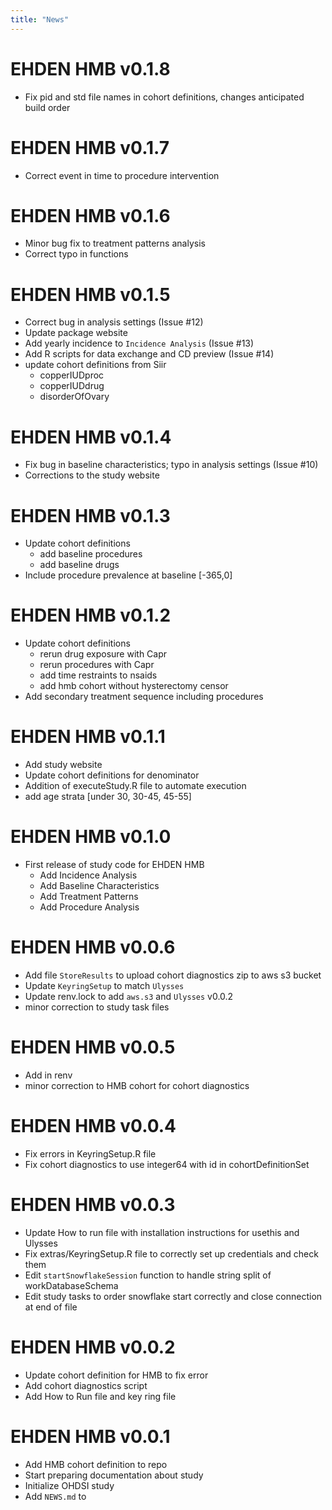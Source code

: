 ```yaml
---
title: "News"
---
```


# EHDEN HMB v0.1.8

* Fix pid and std file names in cohort definitions, changes anticipated build order

# EHDEN HMB v0.1.7

* Correct event in time to procedure intervention


# EHDEN HMB v0.1.6

* Minor bug fix to treatment patterns analysis
* Correct typo in functions


# EHDEN HMB v0.1.5

* Correct bug in analysis settings (Issue #12)
* Update package website
* Add yearly incidence to `Incidence Analysis` (Issue #13)
* Add R scripts for data exchange and CD preview (Issue #14)
* update cohort definitions from Siir
    - copperIUDproc
    - copperIUDdrug
    - disorderOfOvary

# EHDEN HMB v0.1.4

* Fix bug in baseline characteristics; typo in analysis settings (Issue #10)
* Corrections to the study website


# EHDEN HMB v0.1.3

* Update cohort definitions
    - add baseline procedures
    - add baseline drugs
* Include procedure prevalence at baseline [-365,0]

# EHDEN HMB v0.1.2

* Update cohort definitions
    - rerun drug exposure with Capr
    - rerun procedures with Capr
    - add time restraints to nsaids
    - add hmb cohort without hysterectomy censor
* Add secondary treatment sequence including procedures 

# EHDEN HMB v0.1.1

* Add study website
* Update cohort definitions for denominator
* Addition of executeStudy.R file to automate execution
* add age strata [under 30, 30-45, 45-55]


# EHDEN HMB v0.1.0

* First release of study code for EHDEN HMB
    * Add Incidence Analysis
    * Add Baseline Characteristics 
    * Add Treatment Patterns
    * Add Procedure Analysis

# EHDEN HMB v0.0.6

* Add file `StoreResults` to upload cohort diagnostics zip to aws s3 bucket
* Update `KeyringSetup` to match `Ulysses`
* Update renv.lock to add `aws.s3` and `Ulysses` v0.0.2
* minor correction to study task files

# EHDEN HMB v0.0.5

* Add in renv
* minor correction to HMB cohort for cohort diagnostics

# EHDEN HMB v0.0.4

* Fix errors in KeyringSetup.R file
* Fix cohort diagnostics to use integer64 with id in cohortDefinitionSet

# EHDEN HMB v0.0.3

* Update How to run file with installation instructions for usethis and Ulysses
* Fix extras/KeyringSetup.R file to correctly set up credentials and check them
* Edit `startSnowflakeSession` function to handle string split of workDatabaseSchema
* Edit study tasks to order snowflake start correctly and close connection at end of file

# EHDEN HMB v0.0.2

* Update cohort definition for HMB to fix error
* Add cohort diagnostics script
* Add How to Run file and key ring file

# EHDEN HMB v0.0.1

* Add HMB cohort definition to repo
* Start preparing documentation about study
* Initialize OHDSI study
* Add `NEWS.md` to 
